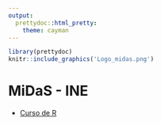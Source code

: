 ```yaml
---
output:
  prettydoc::html_pretty:
    theme: cayman
---
```


```r
library(prettydoc)
knitr::include_graphics('Logo_midas.png')
```

# MiDaS - INE

- [Curso de R](https://midas-chile.github.io/INE/Curso R/index2.html)
